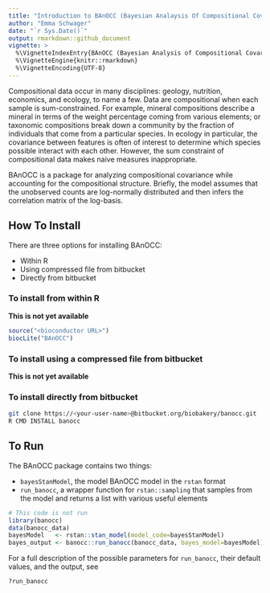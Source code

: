 ```yaml
---
title: "Introduction to BAnOCC (Bayesian Analaysis Of Compositional Covariance)"
author: "Emma Schwager"
date: "`r Sys.Date()`"
output: rmarkdown::github_document
vignette: >
  %\VignetteIndexEntry{BAnOCC (Bayesian Analysis of Compositional Covariance)}
  %\VignetteEngine{knitr::rmarkdown}
  %\VignetteEncoding{UTF-8}
---
```


Compositional data occur in many disciplines: geology, nutrition,
economics, and ecology, to name a few. Data are compositional when
each sample is sum-constrained. For example, mineral compositions
describe a mineral in terms of the weight percentage coming from
various elements; or taxonomic compositions break down a community by
the fraction of individuals that come from a particular species. In
ecology in particular, the covariance between features is often of
interest to determine which species possible interact with each
other. However, the sum constraint of compositional data makes naive
measures inappropriate.

BAnOCC is a package for analyzing compositional covariance while
accounting for the compositional structure. Briefly, the model assumes
that the unobserved counts are log-normally distributed and then
infers the correlation matrix of the log-basis.

## How To Install
There are three options for installing BAnOCC:

* Within R
* Using compressed file from bitbucket
* Directly from bitbucket

### To install from within R 
**This is not yet available**
```r
source("<bioconductor URL>")
biocLite("BAnOCC")
```

### To install using a compressed file from bitbucket
**This is not yet available**

### To install directly from bitbucket
```bash
git clone https://<your-user-name>@bitbucket.org/biobakery/banocc.git
R CMD INSTALL banocc
```

## To Run
The BAnOCC package contains two things:

* `bayesStanModel`, the model BAnOCC model in the  `rstan` format
* `run_banocc`, a wrapper function for `rstan::sampling` that samples
  from the model and returns a list with various useful elements

```r
# This code is not run
library(banocc)
data(banocc_data)
bayesModel   <- rstan::stan_model(model_code=bayesStanModel)
bayes_output <- banocc::run_banocc(banocc_data, bayes_model=bayesModel)
```

For a full description of the possible parameters for `run_banocc`,
their default values, and the output, see

```r
?run_banocc 
```